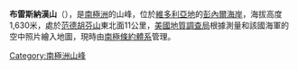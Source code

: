 {{Coord|71|48|S|161|28|E|source:GNIS|display=title}}

'''布雷斯納漢山'''（{{lang-en|Mount Bresnahan}}），是[[南極洲|南極洲]]的山峰，位於[[維多利亞地|維多利亞地]]的[[彭內爾海岸|彭內爾海岸]]，海拔高度1,630米，處於[[范德胡芬山|范德胡芬山]]東北面11公里，[[美國地質調查局|美國地質調查局]]根據測量和該國海軍的空中照片繪入地圖，現時由[[南極條約體系|南極條約體系]]管理。

{{Antarctica-geo-stub}}
[[Category:南極洲山峰|Category:南極洲山峰]]